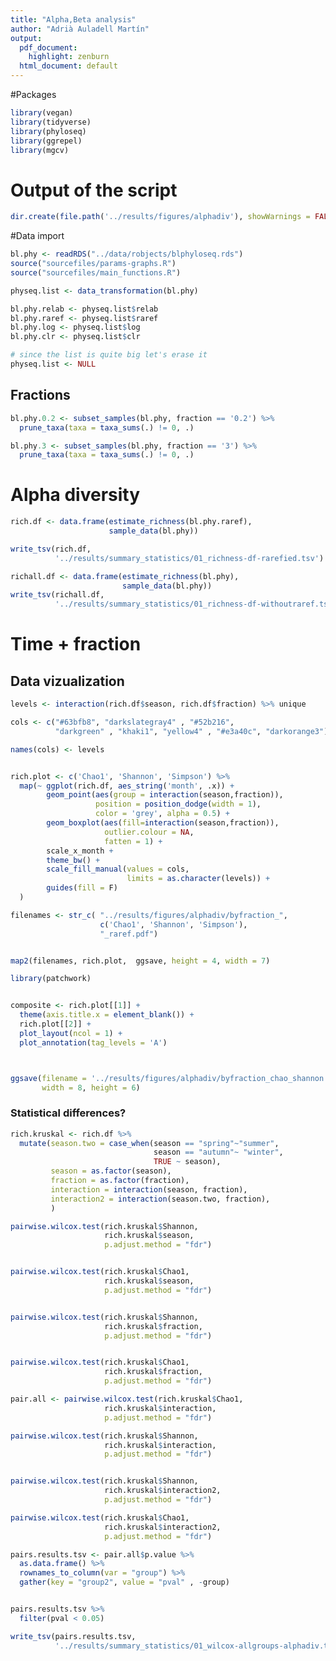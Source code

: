 ```yaml
---
title: "Alpha,Beta analysis"
author: "Adrià Auladell Martín"
output:
  pdf_document: 
    highlight: zenburn
  html_document: default
---
```


#Packages
```r
library(vegan)
library(tidyverse)
library(phyloseq)
library(ggrepel)
library(mgcv)
```

# Output of the script

```r

dir.create(file.path('../results/figures/alphadiv'), showWarnings = FALSE)

```

#Data import

```r
bl.phy <- readRDS("../data/robjects/blphyloseq.rds") 
source("sourcefiles/params-graphs.R") 
source("sourcefiles/main_functions.R")

physeq.list <- data_transformation(bl.phy)

bl.phy.relab <- physeq.list$relab
bl.phy.raref <- physeq.list$raref
bl.phy.log <- physeq.list$log
bl.phy.clr <- physeq.list$clr

# since the list is quite big let's erase it
physeq.list <- NULL
```

## Fractions
```r
bl.phy.0.2 <- subset_samples(bl.phy, fraction == '0.2') %>% 
  prune_taxa(taxa = taxa_sums(.) != 0, .)

bl.phy.3 <- subset_samples(bl.phy, fraction == '3') %>% 
  prune_taxa(taxa = taxa_sums(.) != 0, .)
```

# Alpha diversity 

```r
rich.df <- data.frame(estimate_richness(bl.phy.raref),
                      sample_data(bl.phy))

write_tsv(rich.df, 
          '../results/summary_statistics/01_richness-df-rarefied.tsv')

richall.df <- data.frame(estimate_richness(bl.phy),
                         sample_data(bl.phy))
write_tsv(richall.df, 
          '../results/summary_statistics/01_richness-df-withoutraref.tsv')

```


# Time + fraction 

## Data vizualization
```r
levels <- interaction(rich.df$season, rich.df$fraction) %>% unique

cols <- c("#63bfb8", "darkslategray4" , "#52b216",
          "darkgreen" , "khaki1", "yellow4" , "#e3a40c", "darkorange3") 

names(cols) <- levels


rich.plot <- c('Chao1', 'Shannon', 'Simpson') %>% 
  map(~ ggplot(rich.df, aes_string('month', .x)) +
        geom_point(aes(group = interaction(season,fraction)),
                   position = position_dodge(width = 1),
                   color = 'grey', alpha = 0.5) +
        geom_boxplot(aes(fill=interaction(season,fraction)),
                     outlier.colour = NA,
                     fatten = 1) +
        scale_x_month + 
        theme_bw() + 
        scale_fill_manual(values = cols,
                          limits = as.character(levels)) +
        guides(fill = F)
  )

filenames <- str_c( "../results/figures/alphadiv/byfraction_",
                    c('Chao1', 'Shannon', 'Simpson'),
                    "_raref.pdf")


map2(filenames, rich.plot,  ggsave, height = 4, width = 7)

library(patchwork)


composite <- rich.plot[[1]] +
  theme(axis.title.x = element_blank()) +
  rich.plot[[2]] + 
  plot_layout(ncol = 1) + 
  plot_annotation(tag_levels = 'A')



ggsave(filename = '../results/figures/alphadiv/byfraction_chao_shannon.pdf',
       width = 8, height = 6)
```


### Statistical differences?

```r

rich.kruskal <- rich.df %>% 
  mutate(season.two = case_when(season == "spring"~"summer",
                                season == "autumn"~ "winter",
                                TRUE ~ season),
         season = as.factor(season),
         fraction = as.factor(fraction),
         interaction = interaction(season, fraction),
         interaction2 = interaction(season.two, fraction),
         )

pairwise.wilcox.test(rich.kruskal$Shannon, 
                     rich.kruskal$season,
                     p.adjust.method = "fdr")


pairwise.wilcox.test(rich.kruskal$Chao1, 
                     rich.kruskal$season,
                     p.adjust.method = "fdr")


pairwise.wilcox.test(rich.kruskal$Shannon, 
                     rich.kruskal$fraction,
                     p.adjust.method = "fdr")


pairwise.wilcox.test(rich.kruskal$Chao1, 
                     rich.kruskal$fraction,
                     p.adjust.method = "fdr")

pair.all <- pairwise.wilcox.test(rich.kruskal$Chao1, 
                     rich.kruskal$interaction,
                     p.adjust.method = "fdr")

pairwise.wilcox.test(rich.kruskal$Shannon, 
                     rich.kruskal$interaction,
                     p.adjust.method = "fdr")


pairwise.wilcox.test(rich.kruskal$Shannon, 
                     rich.kruskal$interaction2,
                     p.adjust.method = "fdr")

pairwise.wilcox.test(rich.kruskal$Chao1, 
                     rich.kruskal$interaction2,
                     p.adjust.method = "fdr")

pairs.results.tsv <- pair.all$p.value %>% 
  as.data.frame() %>% 
  rownames_to_column(var = "group") %>% 
  gather(key = "group2", value = "pval" , -group) 


pairs.results.tsv %>% 
  filter(pval < 0.05)

write_tsv(pairs.results.tsv,
          '../results/summary_statistics/01_wilcox-allgroups-alphadiv.tsv')

```
